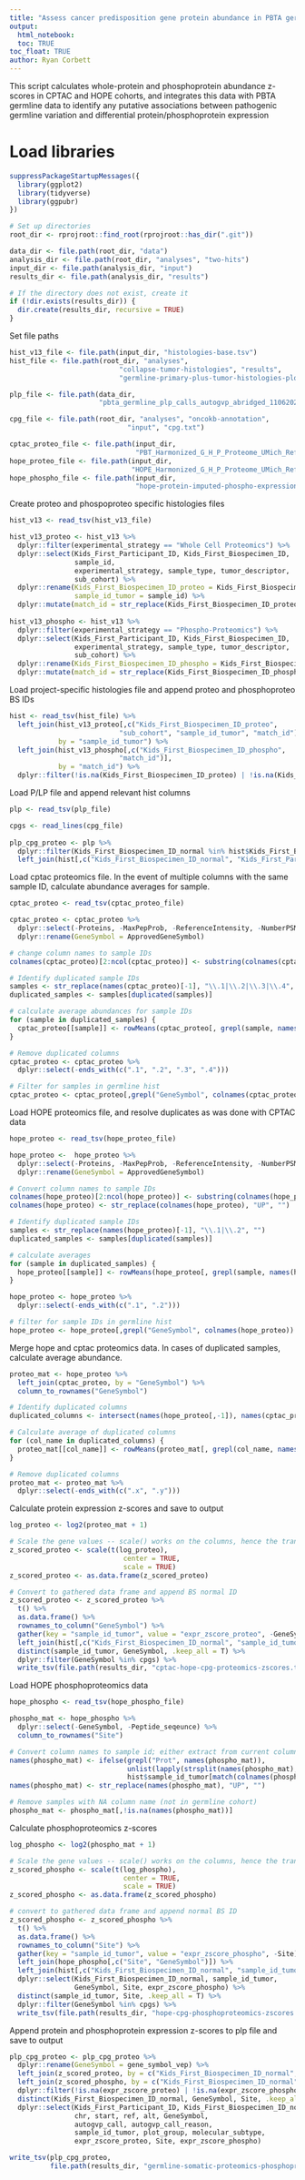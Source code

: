 ```yaml
---
title: "Assess cancer predisposition gene protein abundance in PBTA germline cohort"
output: 
  html_notebook:
  toc: TRUE
toc_float: TRUE
author: Ryan Corbett
---
```


This script calculates whole-protein and phosphoprotein abundance z-scores in CPTAC and HOPE cohorts, and integrates this data with PBTA germline data to identify any putative associations between pathogenic germline variation and differential protein/phosphoprotein expression 

# Load libraries
```r
suppressPackageStartupMessages({
  library(ggplot2)
  library(tidyverse)
  library(ggpubr)
})

# Set up directories
root_dir <- rprojroot::find_root(rprojroot::has_dir(".git"))

data_dir <- file.path(root_dir, "data")
analysis_dir <- file.path(root_dir, "analyses", "two-hits")
input_dir <- file.path(analysis_dir, "input")
results_dir <- file.path(analysis_dir, "results")

# If the directory does not exist, create it
if (!dir.exists(results_dir)) {
  dir.create(results_dir, recursive = TRUE)
}

```

Set file paths

```r

hist_v13_file <- file.path(input_dir, "histologies-base.tsv")
hist_file <- file.path(root_dir, "analyses",
                           "collapse-tumor-histologies", "results", 
                           "germline-primary-plus-tumor-histologies-plot-groups-clin-meta.tsv")

plp_file <- file.path(data_dir, 
                      "pbta_germline_plp_calls_autogvp_abridged_11062023.tsv")

cpg_file <- file.path(root_dir, "analyses", "oncokb-annotation",
                             "input", "cpg.txt")

cptac_proteo_file <- file.path(input_dir, 
                               "PBT_Harmonized_G_H_P_Proteome_UMich_RefSeq_Sinai_imputed_06302022_exclude_bridging_V2.tsv")
hope_proteo_file <- file.path(input_dir,
                              "HOPE_Harmonized_G_H_P_Proteome_UMich_RefSeq_Sinai_imputed_02-22-2022_V2.tsv")
hope_phospho_file <- file.path(input_dir, 
                               "hope-protein-imputed-phospho-expression.tsv")

```

Create proteo and phospoproteo specific histologies files

```r

hist_v13 <- read_tsv(hist_v13_file)

hist_v13_proteo <- hist_v13 %>%
  dplyr::filter(experimental_strategy == "Whole Cell Proteomics") %>%
  dplyr::select(Kids_First_Participant_ID, Kids_First_Biospecimen_ID,
                sample_id,
                experimental_strategy, sample_type, tumor_descriptor,
                sub_cohort) %>%
  dplyr::rename(Kids_First_Biospecimen_ID_proteo = Kids_First_Biospecimen_ID,
                sample_id_tumor = sample_id) %>%
  dplyr::mutate(match_id = str_replace(Kids_First_Biospecimen_ID_proteo, "_WCP", ""))
  
hist_v13_phospho <- hist_v13 %>%
  dplyr::filter(experimental_strategy == "Phospho-Proteomics") %>%
  dplyr::select(Kids_First_Participant_ID, Kids_First_Biospecimen_ID,
                experimental_strategy, sample_type, tumor_descriptor,
                sub_cohort) %>%
  dplyr::rename(Kids_First_Biospecimen_ID_phospho = Kids_First_Biospecimen_ID) %>%
  dplyr::mutate(match_id = str_replace(Kids_First_Biospecimen_ID_phospho, "_PHOS", ""))

```

Load project-specific histologies file and append proteo and phosphoproteo BS IDs

```r
hist <- read_tsv(hist_file) %>%
  left_join(hist_v13_proteo[,c("Kids_First_Biospecimen_ID_proteo",
                           "sub_cohort", "sample_id_tumor", "match_id")],
            by = "sample_id_tumor") %>%
  left_join(hist_v13_phospho[,c("Kids_First_Biospecimen_ID_phospho",
                           "match_id")],
            by = "match_id") %>%
  dplyr::filter(!is.na(Kids_First_Biospecimen_ID_proteo) | !is.na(Kids_First_Biospecimen_ID_phospho))

```

Load P/LP file and append relevant hist columns

```r
plp <- read_tsv(plp_file)

cpgs <- read_lines(cpg_file)
                   
plp_cpg_proteo <- plp %>%
  dplyr::filter(Kids_First_Biospecimen_ID_normal %in% hist$Kids_First_Biospecimen_ID_normal & gene_symbol_vep %in% cpgs) %>%
  left_join(hist[,c("Kids_First_Biospecimen_ID_normal", "Kids_First_Participant_ID", "sample_id_tumor", "plot_group", "molecular_subtype")])

```

Load cptac proteomics file. In the event of multiple columns with the same sample ID, calculate abundance averages for sample. 

```r

cptac_proteo <- read_tsv(cptac_proteo_file)

cptac_proteo <- cptac_proteo %>%
  dplyr::select(-Proteins, -MaxPepProb, -ReferenceIntensity, -NumberPSM) %>%
  dplyr::rename(GeneSymbol = ApprovedGeneSymbol)

# change column names to sample IDs
colnames(cptac_proteo)[2:ncol(cptac_proteo)] <- substring(colnames(cptac_proteo)[2:ncol(cptac_proteo)], 3, nchar(colnames(cptac_proteo)[2:ncol(cptac_proteo)]))

# Identify duplicated sample IDs
samples <- str_replace(names(cptac_proteo)[-1], "\\.1|\\.2|\\.3|\\.4", "")
duplicated_samples <- samples[duplicated(samples)]

# calculate average abundances for sample IDs
for (sample in duplicated_samples) {
  cptac_proteo[[sample]] <- rowMeans(cptac_proteo[, grepl(sample, names(cptac_proteo))], na.rm = TRUE)
}

# Remove duplicated columns
cptac_proteo <- cptac_proteo %>%
  dplyr::select(-ends_with(c(".1", ".2", ".3", ".4")))

# Filter for samples in germline hist
cptac_proteo <- cptac_proteo[,grepl("GeneSymbol", colnames(cptac_proteo)) | colnames(cptac_proteo) %in% hist$sample_id_tumor]


```

Load HOPE proteomics file, and resolve duplicates as was done with CPTAC data

```r

hope_proteo <- read_tsv(hope_proteo_file)

hope_proteo <-  hope_proteo %>%
  dplyr::select(-Proteins, -MaxPepProb, -ReferenceIntensity, -NumberPSM) %>%
  dplyr::rename(GeneSymbol = ApprovedGeneSymbol)

# Convert column names to sample IDs
colnames(hope_proteo)[2:ncol(hope_proteo)] <- substring(colnames(hope_proteo)[2:ncol(hope_proteo)], 3, nchar(colnames(hope_proteo)[2:ncol(hope_proteo)]))
colnames(hope_proteo) <- str_replace(colnames(hope_proteo), "UP", "")

# Identify duplicated sample IDs
samples <- str_replace(names(hope_proteo)[-1], "\\.1|\\.2", "")
duplicated_samples <- samples[duplicated(samples)]

# calculate averages
for (sample in duplicated_samples) {
  hope_proteo[[sample]] <- rowMeans(hope_proteo[, grepl(sample, names(hope_proteo))], na.rm = TRUE)
}

hope_proteo <- hope_proteo %>%
  dplyr::select(-ends_with(c(".1", ".2")))

# filter for sample IDs in germline hist
hope_proteo <- hope_proteo[,grepl("GeneSymbol", colnames(hope_proteo)) | colnames(hope_proteo) %in% hist$sample_id_tumor]

```

Merge hope and cptac proteomics data. In cases of duplicated samples, calculate average abundance. 

```r

proteo_mat <- hope_proteo %>%
  left_join(cptac_proteo, by = "GeneSymbol") %>%
  column_to_rownames("GeneSymbol")

# Identify duplicated columns
duplicated_columns <- intersect(names(hope_proteo[,-1]), names(cptac_proteo[,-1]))

# Calculate average of duplicated columns
for (col_name in duplicated_columns) {
  proteo_mat[[col_name]] <- rowMeans(proteo_mat[, grepl(col_name, names(proteo_mat))], na.rm = TRUE)
}

# Remove duplicated columns
proteo_mat <- proteo_mat %>%
  dplyr::select(-ends_with(c(".x", ".y")))

```

Calculate protein expression z-scores and save to output

```r
log_proteo <- log2(proteo_mat + 1)

# Scale the gene values -- scale() works on the columns, hence the transpose
z_scored_proteo <- scale(t(log_proteo),
                            center = TRUE,
                            scale = TRUE)
z_scored_proteo <- as.data.frame(z_scored_proteo)

# Convert to gathered data frame and append BS normal ID
z_scored_proteo <- z_scored_proteo %>%
  t() %>%
  as.data.frame() %>%
  rownames_to_column("GeneSymbol") %>%
  gather(key = "sample_id_tumor", value = "expr_zscore_proteo", -GeneSymbol) %>%
  left_join(hist[,c("Kids_First_Biospecimen_ID_normal", "sample_id_tumor")]) %>%
  distinct(sample_id_tumor, GeneSymbol, .keep_all = T) %>%
  dplyr::filter(GeneSymbol %in% cpgs) %>%
  write_tsv(file.path(results_dir, "cptac-hope-cpg-proteomics-zscores.tsv"))

```

Load HOPE phosphoproteomics data 

```r

hope_phospho <- read_tsv(hope_phospho_file)

phospho_mat <- hope_phospho %>%
  dplyr::select(-GeneSymbol, -Peptide_seqeunce) %>%
  column_to_rownames("Site")

# Convert column names to sample id; either extract from current column name or match to hist with BS ID
names(phospho_mat) <- ifelse(grepl("Prot", names(phospho_mat)), 
                             unlist(lapply(strsplit(names(phospho_mat), "_"), function(x) x[[2]])),
                             hist$sample_id_tumor[match(colnames(phospho_mat), hist$Kids_First_Biospecimen_ID_phospho)])
names(phospho_mat) <- str_replace(names(phospho_mat), "UP", "")

# Remove samples with NA column name (not in germline cohort)
phospho_mat <- phospho_mat[,!is.na(names(phospho_mat))]
```

Calculate phosphoproteomics z-scores

```r

log_phospho <- log2(phospho_mat + 1)

# Scale the gene values -- scale() works on the columns, hence the transpose
z_scored_phospho <- scale(t(log_phospho),
                            center = TRUE,
                            scale = TRUE)
z_scored_phospho <- as.data.frame(z_scored_phospho)

# convert to gathered data frame and append normal BS ID
z_scored_phospho <- z_scored_phospho %>%
  t() %>%
  as.data.frame() %>%
  rownames_to_column("Site") %>%
  gather(key = "sample_id_tumor", value = "expr_zscore_phospho", -Site) %>%
  left_join(hope_phospho[,c("Site", "GeneSymbol")]) %>%
  left_join(hist[,c("Kids_First_Biospecimen_ID_normal", "sample_id_tumor")]) %>%
  dplyr::select(Kids_First_Biospecimen_ID_normal, sample_id_tumor,
                GeneSymbol, Site, expr_zscore_phospho) %>%
  distinct(sample_id_tumor, Site, .keep_all = T) %>%
  dplyr::filter(GeneSymbol %in% cpgs) %>%
  write_tsv(file.path(results_dir, "hope-cpg-phosphoproteomics-zscores.tsv"))

```

Append protein and phosphoprotein expression z-scores to plp file and save to output

```r

plp_cpg_proteo <- plp_cpg_proteo %>%
  dplyr::rename(GeneSymbol = gene_symbol_vep) %>%
  left_join(z_scored_proteo, by = c("Kids_First_Biospecimen_ID_normal", "sample_id_tumor", "GeneSymbol")) %>%
  left_join(z_scored_phospho, by = c("Kids_First_Biospecimen_ID_normal", "sample_id_tumor", "GeneSymbol")) %>%
  dplyr::filter(!is.na(expr_zscore_proteo) | !is.na(expr_zscore_phospho)) %>%
  distinct(Kids_First_Biospecimen_ID_normal, GeneSymbol, Site, .keep_all = T) %>%
  dplyr::select(Kids_First_Participant_ID, Kids_First_Biospecimen_ID_normal,
                chr, start, ref, alt, GeneSymbol,
                autogvp_call, autogvp_call_reason,
                sample_id_tumor, plot_group, molecular_subtype,
                expr_zscore_proteo, Site, expr_zscore_phospho)

write_tsv(plp_cpg_proteo,
          file.path(results_dir, "germline-somatic-proteomics-phosphoproteomics-cpgs.tsv"))

```
